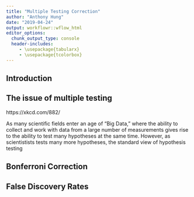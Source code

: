```yaml
---
title: "Multiple Testing Correction"
author: "Anthony Hung"
date: "2019-04-24"
output: workflowr::wflow_html
editor_options:
  chunk_output_type: console
  header-includes:
     - \usepackage{tabularx}
     - \usepackage{tcolorbox}
---
```


## Introduction

## The issue of multiple testing

https://xkcd.com/882/

As many scientific fields enter an age of "Big Data," where the ability to collect and work with data from a large number of measurements gives rise to the ability to test many hypotheses at the same time. However, as scientistists tests many more hypotheses, the standard view of hypothesis testing 

## Bonferroni Correction

## False Discovery Rates

```r

```

